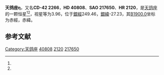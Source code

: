 {{Starbox begin
| name = 天鸽座η
}}
{{Starbox observe
| epoch = [[J2000.0|J2000.0]]
| constell = [[天鸽座|天鸽座]]<ref name=SIMBAD>{{cite web
 | url=http://simbad.u-strasbg.fr/simbad/sim-id?Ident=HR+2120
 | title=Pulsating variable Star
 | publisher=Centre de Données astronomiques de Strasbourg
 | work=SIMBAD
 | accessdate=2012-07-13
 | archive-date=2016-03-17
 | archive-url=https://web.archive.org/web/20160317140354/http://simbad.u-strasbg.fr/simbad/sim-id?Ident=HR+2120
 | dead-url=no
 }}</ref><ref name=DATA>{{cite web
 | url=http://vizier.u-strasbg.fr/viz-bin/VizieR-5?-out.add=.&-source=5050&-corr=PK=HR&-out.max=9999&HR=2120
 | title=VizieR Detailed Page
 | accessdate=2012-07-13
 | archive-date=2016-03-05
 | archive-url=https://web.archive.org/web/20160305002554/http://vizier.u-strasbg.fr/viz-bin/VizieR-5?-out.add=.&-source=5050&-corr=PK=HR&-out.max=9999&HR=2120
 | dead-url=no
 }}</ref>
| 星官 = 
| ra = {{RA|5|59|8.8}}<ref name=SIMBAD /><ref name=DATA />
| dec = {{DEC|-42|48|55}}<ref name=SIMBAD /><ref name=DATA />
| appmag_v = 3.96<ref name=SIMBAD /><ref name=DATA />
}}
{{Starbox character
| class = K0III<ref name=SIMBAD /><ref name=DATA />
| b-v = 1.14<ref name=SIMBAD /><ref name=DATA />
| u-b = 1.08<ref name=SIMBAD /><ref name=DATA />
| r-i = 0.58<ref name=SIMBAD /><ref name=DATA />
| variable = 
}}
{{Starbox astrometry
| radial_v = 1.08
| prop_mo_ra = 17
| parallax = 0.019
| p_error = 
}}
{{Starbox catalog
| names =CD-42 2266，[[SAO星表|SAO]] 217650，[[HD星表|HD]] 40808，[[HR星表|HR]] 2120}}
{{Starbox reference |Simbad=HR+2120}}
{{Starbox end}}

'''天鸽座η'''，又名'''CD-42 2266'''，'''HD 40808'''、'''SAO 217650'''、'''HR 2120'''，是[[天鸽座|天鸽座]]的一颗恒星<ref name=SIMBAD /><ref name=DATA />，视星等为3.96，位于[[銀道座標系|銀經]]249.46，[[銀道座標系|銀緯]]-27.23，其[[B1900.0|B1900.0]]坐标为赤經{{RA|5|56|5.1}}，赤緯{{DEC|-42|-27.23|14}}。

== 参考文献 ==
{{reflist}}

{{star-stub}}

{{天鸽座恒星}}
{{星官|老人|1|4}}
[[Category:天鸽座|Category:天鸽座]]
[[Category:HD和HDE天體|40808]]
[[Category:HR天體|2120]]
[[Category:SAO天體|217650]]